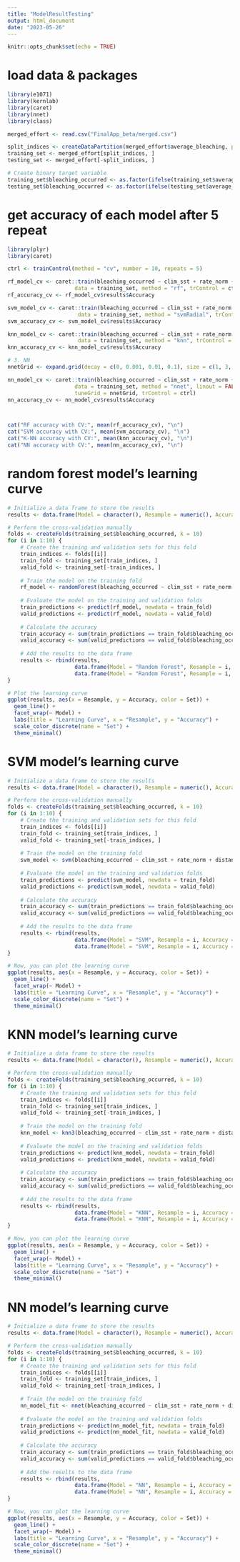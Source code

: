 ```yaml
---
title: "ModelResultTesting"
output: html_document
date: "2023-05-26"
---
```


```r
knitr::opts_chunk$set(echo = TRUE)
```

# load data & packages
```r
library(e1071)
library(kernlab)
library(caret)
library(nnet)
library(class)

merged_effort <- read.csv("FinalApp_beta/merged.csv")

split_indices <- createDataPartition(merged_effort$average_bleaching, p = 0.8, list = FALSE)
training_set <- merged_effort[split_indices, ]
testing_set <- merged_effort[-split_indices, ]

# Create binary target variable
training_set$bleaching_occurred <- as.factor(ifelse(training_set$average_bleaching > 0, 1, 0))
testing_set$bleaching_occurred <- as.factor(ifelse(testing_set$average_bleaching > 0, 1, 0))
```

# get accuracy of each model after 5 repeat
```r
library(plyr)
library(caret)

ctrl <- trainControl(method = "cv", number = 10, repeats = 5)

rf_model_cv <- caret::train(bleaching_occurred ~ clim_sst + rate_norm + distance_to_nearest_reef, 
                     data = training_set, method = "rf", trControl = ctrl)
rf_accuracy_cv <- rf_model_cv$results$Accuracy

svm_model_cv <- caret::train(bleaching_occurred ~ clim_sst + rate_norm + distance_to_nearest_reef, 
                      data = training_set, method = "svmRadial", trControl = ctrl)
svm_accuracy_cv <- svm_model_cv$results$Accuracy

knn_model_cv <- caret::train(bleaching_occurred ~ clim_sst + rate_norm + distance_to_nearest_reef, 
                      data = training_set, method = "knn", trControl = ctrl)
knn_accuracy_cv <- knn_model_cv$results$Accuracy

# 3. NN
nnetGrid <- expand.grid(decay = c(0, 0.001, 0.01, 0.1), size = c(1, 3, 5, 7, 9))

nn_model_cv <- caret::train(bleaching_occurred ~ clim_sst + rate_norm + distance_to_nearest_reef, 
                     data = training_set, method = "nnet", linout = FALSE, trace = FALSE, 
                     tuneGrid = nnetGrid, trControl = ctrl)
nn_accuracy_cv <- nn_model_cv$results$Accuracy



cat("RF accuracy with CV:", mean(rf_accuracy_cv), "\n")
cat("SVM accuracy with CV:", mean(svm_accuracy_cv), "\n")
cat("K-NN accuracy with CV:", mean(knn_accuracy_cv), "\n")
cat("NN accuracy with CV:", mean(nn_accuracy_cv), "\n")
```

# random forest model's learning curve
```r
# Initialize a data frame to store the results
results <- data.frame(Model = character(), Resample = numeric(), Accuracy = numeric(), Set = character())

# Perform the cross-validation manually
folds <- createFolds(training_set$bleaching_occurred, k = 10)
for (i in 1:10) {
    # Create the training and validation sets for this fold
    train_indices <- folds[[i]]
    train_fold <- training_set[train_indices, ]
    valid_fold <- training_set[-train_indices, ]
    
    # Train the model on the training fold
    rf_model <- randomForest(bleaching_occurred ~ clim_sst + rate_norm + distance_to_nearest_reef, data = train_fold)
    
    # Evaluate the model on the training and validation folds
    train_predictions <- predict(rf_model, newdata = train_fold)
    valid_predictions <- predict(rf_model, newdata = valid_fold)
    
    # Calculate the accuracy
    train_accuracy <- sum(train_predictions == train_fold$bleaching_occurred) / nrow(train_fold)
    valid_accuracy <- sum(valid_predictions == valid_fold$bleaching_occurred) / nrow(valid_fold)
    
    # Add the results to the data frame
    results <- rbind(results, 
                     data.frame(Model = "Random Forest", Resample = i, Accuracy = train_accuracy, Set = "Training"),
                     data.frame(Model = "Random Forest", Resample = i, Accuracy = valid_accuracy, Set = "Validation"))
}

# Plot the learning curve
ggplot(results, aes(x = Resample, y = Accuracy, color = Set)) +
  geom_line() +
  facet_wrap(~ Model) +
  labs(title = "Learning Curve", x = "Resample", y = "Accuracy") +
  scale_color_discrete(name = "Set") +
  theme_minimal()
```

# SVM model's learning curve
```r
# Initialize a data frame to store the results
results <- data.frame(Model = character(), Resample = numeric(), Accuracy = numeric(), Set = character())

# Perform the cross-validation manually
folds <- createFolds(training_set$bleaching_occurred, k = 10)
for (i in 1:10) {
    # Create the training and validation sets for this fold
    train_indices <- folds[[i]]
    train_fold <- training_set[train_indices, ]
    valid_fold <- training_set[-train_indices, ]
    
    # Train the model on the training fold
    svm_model <- svm(bleaching_occurred ~ clim_sst + rate_norm + distance_to_nearest_reef, data = train_fold)
    
    # Evaluate the model on the training and validation folds
    train_predictions <- predict(svm_model, newdata = train_fold)
    valid_predictions <- predict(svm_model, newdata = valid_fold)
    
    # Calculate the accuracy
    train_accuracy <- sum(train_predictions == train_fold$bleaching_occurred) / nrow(train_fold)
    valid_accuracy <- sum(valid_predictions == valid_fold$bleaching_occurred) / nrow(valid_fold)
    
    # Add the results to the data frame
    results <- rbind(results, 
                     data.frame(Model = "SVM", Resample = i, Accuracy = train_accuracy, Set = "Training"),
                     data.frame(Model = "SVM", Resample = i, Accuracy = valid_accuracy, Set = "Validation"))
}

# Now, you can plot the learning curve
ggplot(results, aes(x = Resample, y = Accuracy, color = Set)) +
  geom_line() +
  facet_wrap(~ Model) +
  labs(title = "Learning Curve", x = "Resample", y = "Accuracy") +
  scale_color_discrete(name = "Set") +
  theme_minimal()
```

# KNN model's learning curve
```r
# Initialize a data frame to store the results
results <- data.frame(Model = character(), Resample = numeric(), Accuracy = numeric(), Set = character())

# Perform the cross-validation manually
folds <- createFolds(training_set$bleaching_occurred, k = 10)
for (i in 1:10) {
    # Create the training and validation sets for this fold
    train_indices <- folds[[i]]
    train_fold <- training_set[train_indices, ]
    valid_fold <- training_set[-train_indices, ]
    
    # Train the model on the training fold
    knn_model <- knn3(bleaching_occurred ~ clim_sst + rate_norm + distance_to_nearest_reef, data = train_fold)
    
    # Evaluate the model on the training and validation folds
    train_predictions <- predict(knn_model, newdata = train_fold)
    valid_predictions <- predict(knn_model, newdata = valid_fold)
    
    # Calculate the accuracy
    train_accuracy <- sum(train_predictions == train_fold$bleaching_occurred) / nrow(train_fold)
    valid_accuracy <- sum(valid_predictions == valid_fold$bleaching_occurred) / nrow(valid_fold)
    
    # Add the results to the data frame
    results <- rbind(results, 
                     data.frame(Model = "KNN", Resample = i, Accuracy = train_accuracy, Set = "Training"),
                     data.frame(Model = "KNN", Resample = i, Accuracy = valid_accuracy, Set = "Validation"))
}

# Now, you can plot the learning curve
ggplot(results, aes(x = Resample, y = Accuracy, color = Set)) +
  geom_line() +
  facet_wrap(~ Model) +
  labs(title = "Learning Curve", x = "Resample", y = "Accuracy") +
  scale_color_discrete(name = "Set") +
  theme_minimal()
```

# NN model's learning curve
```r
# Initialize a data frame to store the results
results <- data.frame(Model = character(), Resample = numeric(), Accuracy = numeric(), Set = character())

# Perform the cross-validation manually
folds <- createFolds(training_set$bleaching_occurred, k = 10)
for (i in 1:10) {
    # Create the training and validation sets for this fold
    train_indices <- folds[[i]]
    train_fold <- training_set[train_indices, ]
    valid_fold <- training_set[-train_indices, ]
    
    # Train the model on the training fold
    nn_model_fit <- nnet(bleaching_occurred ~ clim_sst + rate_norm + distance_to_nearest_reef, data = training_set, linout = FALSE, trace = FALSE, size = 3)
    
    # Evaluate the model on the training and validation folds
    train_predictions <- predict(nn_model_fit, newdata = train_fold)
    valid_predictions <- predict(nn_model_fit, newdata = valid_fold)
    
    # Calculate the accuracy
    train_accuracy <- sum(train_predictions == train_fold$bleaching_occurred) / nrow(train_fold)
    valid_accuracy <- sum(valid_predictions == valid_fold$bleaching_occurred) / nrow(valid_fold)
    
    # Add the results to the data frame
    results <- rbind(results, 
                     data.frame(Model = "NN", Resample = i, Accuracy = train_accuracy, Set = "Training"),
                     data.frame(Model = "NN", Resample = i, Accuracy = valid_accuracy, Set = "Validation"))
}

# Now, you can plot the learning curve
ggplot(results, aes(x = Resample, y = Accuracy, color = Set)) +
  geom_line() +
  facet_wrap(~ Model) +
  labs(title = "Learning Curve", x = "Resample", y = "Accuracy") +
  scale_color_discrete(name = "Set") +
  theme_minimal()
```
